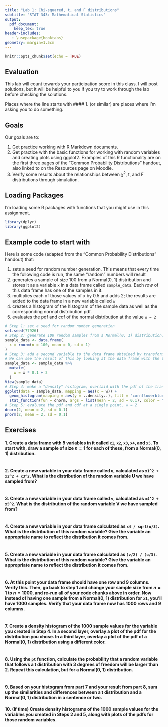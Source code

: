 ---
title: "Lab 1: Chi-squared, t, and F distributions"
subtitle: "STAT 343: Mathematical Statistics"
output:
  pdf_document:
    keep_tex: true
header-includes:
   - \usepackage{booktabs}
geometry: margin=1.5cm
---

```{r setup, include=FALSE}
knitr::opts_chunk$set(echo = TRUE)
```

## Evaluation

This lab will count towards your participation score in this class. I will post solutions, but it will be helpful to you if you try to work through the lab before checking the solutions.

Places where the line starts with #### 1. (or similar) are places where I'm asking you to do something.


## Goals

Our goals are to:

1. Get practice working with R Markdown documents.
2. Get practice with the basic functions for working with random variables and creating plots using ggplot2.  Examples of this R functionality are on the first three pages of the "Common Probability Distributions" handout, also linked to on the Resources page on Moodle.
3. Verify some results about the relationships between $\chi^2$, t, and F distributions through simulation.

## Loading Packages

I'm loading some R packages with functions that you might use in this assignment.

```{r}
library(dplyr)
library(ggplot2)
```

## Example code to start with

Here is some code (adapted from the "Common Probability Distributions" handout) that:

1. sets a seed for random number generation.  This means that every time the following code is run, the same "random" numbers will result
2. generates a sample of size 100 from a Normal(0, 1) distribution and stores it as a variable `x` in a data frame called `sample_data`.  Each *row* of this data frame has one of the samples in it.
3. multiplies each of those values of x by 0.5 and adds 2; the results are added to the data frame in a new variable called `w`
4. creates a histogram of the histogram of the sample data as well as the corresponding normal distribution pdf.
5. evaluates the pdf and cdf of the normal distribution at the value `w = 2`

```{r}
# Step 1: set a seed for random number generation
set.seed(77926)
# Step 2: generate 100 random samples from a Normal(0, 1) distribution, save in a data frame
sample_data <- data.frame(
  x = rnorm(n = 100, mean = 0, sd = 1)
)
# Step 3: add a second variable to the data frame obtained by transforming x.
# We can see the result of this by looking at the data frame with the View() function
sample_data <- sample_data %>%
  mutate(
    w = x * 0.1 + 2
  )
View(sample_data)
# Step 4: make a "density" histogram, overlaid with the pdf of the transformed normal distribution
ggplot(data = sample_data, mapping = aes(x = w)) +
  geom_histogram(mapping = aes(y = ..density..), fill = "cornflowerblue") +
  stat_function(fun = dnorm, args = list(mean = 2, sd = 0.1), color = "orange")
# Step 5: evaluate the pdf and cdf at a single point, w = 2
dnorm(2, mean = 2, sd = 0.1)
pnorm(2, mean = 2, sd = 0.1)
```

## Exercises

#### 1. Create a data frame with 5 variables in it called `x1`, `x2`, `x3`, `x4`, and `x5`.  To start with, draw a sample of size $n = 1$ for each of these, from a Normal(0, 1) distribution.

```{r}

```

#### 2. Create a new variable in your data frame called `u`, calculated as `x1^2 + x2^2 + x3^2`.  What is the distribution of the random variable U we have sampled from?

```{r}

```

#### 3. Create a new variable in your data frame called `v`, calculated as `x4^2 + x5^2`.  What is the distribution of the random variable V we have sampled from?

```{r}

```


#### 4. Create a new variable in your data frame calculated as `x4 / sqrt(u/3)`.  What is the distribution of this random variable?  Give the variable an appropriate name to reflect the distribution it comes from.

```{r}

```


#### 5. Create a new variable in your data frame calculated as `(v/2) / (u/3)`.  What is the distribution of this random variable?  Give the variable an appropriate name to reflect the distribution it comes from.

```{r}

```


#### 6. At this point your data frame should have one row and 9 columns.  Verify this.  Then, go back to step 1 and change your sample size from $n = 1$ to $n = 1000$, and re-run all of your code chunks above in order.  Now instead of having one sample from a Normal(0, 1) distribution for `x1`, you'll have 1000 samples.  Verify that your data frame now has 1000 rows and 9 columns.

```{r}

```

#### 7. Create a density histogram of the 1000 sample values for the variable you created in Step 4.  In a second layer, overlay a plot of the pdf for the distribution you chose.  In a third layer, overlay a plot of the pdf of a Normal(0, 1) distribution using a different color.

```{r}

```



#### 8. Using the `pt` function, calculate the probability that a random variable that follows a t distribution with 3 degrees of freedom will be larger than 2.  Repeat this calculation, but for a Normal(0, 1) distribution.

```{r}

```

#### 9.  Based on your histogram from part 7 and your result from part 8, sum up the similarities and differences between a t distribution and a Normal(0, 1) distribution in a sentence or two.



#### 10. (If time) Create density histograms of the 1000 sample values for the variables you created in Steps 2 and 5, along with plots of the pdfs for those random variables.

```{r}

```